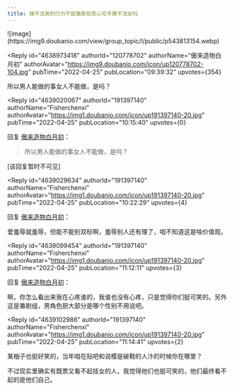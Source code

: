 ```yaml
---
title: 锤不洁男的行为不就像那些恶心宅手撕不洁女吗
---
```



<Forum groupName="动画番剧" groupUrl="https://www.douban.com/group/596353/" archivedAt="2025-05-16T16:34:56.960Z">
  <Post
    id="265457732"
    title="锤不洁男的行为不就像那些恶心宅手撕不洁女吗"
    url="https://www.douban.com/group/topic/265457732/?_spm_id=MjAyOTIyODkx"
    pubTime="2022-05-03"
    highlightUserId="191397140"
  >
![image](https://img9.doubanio.com/view/group_topic/l/public/p543813154.webp)

<Reply
  id="4638973418"
  authorId="120778702"
  authorName="傲来造物白月初"
  authorAvatar="https://img9.doubanio.com/icon/up120778702-104.jpg"
  pubTime="2022-04-25"
  pubLocation="09:39:32"
  upvotes={354}
>
所以男人能做的事女人不能做，是吗？
</Reply>

<Reply
  id="4639020067"
  authorId="191397140"
  authorName="Fisherchenxi"
  authorAvatar="https://img1.doubanio.com/icon/up191397140-20.jpg"
  pubTime="2022-04-25"
  pubLocation="10:15:40"
  upvotes={0}
>
回复 [傲来造物白月初](https://www.douban.com/people/120778702/)：
 > 所以男人能做的事女人不能做，是吗？

\[该回复暂时不可见\]
</Reply>

<Reply
  id="4639029634"
  authorId="191397140"
  authorName="Fisherchenxi"
  authorAvatar="https://img1.doubanio.com/icon/up191397140-20.jpg"
  pubTime="2022-04-25"
  pubLocation="10:22:29"
  upvotes={4}
>
回复 [傲来造物白月初](https://www.douban.com/people/120778702/)：
 

爱羞辱就羞辱，但能不能别双标啊，羞辱别人还有理了，咱不知道这是啥价值观。
</Reply>

<Reply
  id="4639099454"
  authorId="191397140"
  authorName="Fisherchenxi"
  authorAvatar="https://img1.doubanio.com/icon/up191397140-20.jpg"
  pubTime="2022-04-25"
  pubLocation="11:12:11"
  upvotes={3}
>
回复 [傲来造物白月初](https://www.douban.com/people/120778702/)：
 

啊，你怎么看出来我在心疼谁的，我谁也没有心疼，只是觉得你们挺可笑的。另外这是番剧组，男角色厨大部分是哪个性别不用说吧。
</Reply>

<Reply
  id="4639102986"
  authorId="191397140"
  authorName="Fisherchenxi"
  authorAvatar="https://img1.doubanio.com/icon/up191397140-20.jpg"
  pubTime="2022-04-25"
  pubLocation="11:14:41"
  upvotes={2}
>
某柚子也挺好笑的，当年咱在贴吧和说樱是破鞋的人汴的时候你在哪里？

不过现实里确实有既票又看不起技女的人，我觉得他们也挺可笑的，他们最终看不起的是他们自己。
</Reply>
  </Post>
</Forum>
